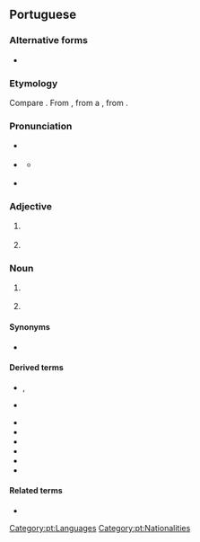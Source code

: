 {{also|espanhòl}}
==Portuguese==

===Alternative forms===
* {{l|pt|hespanhol}} {{qualifier|obsolete}}

===Etymology===
Compare {{cog|es|español}}. From {{der|pt|pro|espaignol}}, from a {{der|pt|VL.|*Hispaniolus}}, from {{der|pt|la|hispānus}}.

===Pronunciation===
* {{a|Portugal}} {{IPA|/ɨʃ.pɐ.ˈɲɔɫ/|lang=pt}}
* {{a|Brazil}} {{IPA|/es.pɐ.ˈɲɔw/|/is-/|/eʃ-/|/iʃ-/|lang=pt}}
** {{a|Northeast Brazil}} {{IPA|/ɪs.pɐ̃ʲ̃.ˈj̃ɔw/|/ɪʃ.pɐ̃ʲ̃.ˈj̃ɔw/|lang=pt}}
* {{hyphenation|es|pa|nhol|lang=pt}}

===Adjective===
{{pt-adj|f=espanhola|pl=espanhóis|fpl=espanholas}}

# {{l|en|Spanish}} {{gloss|of, from or relating to Spain, its people or culture}}
# {{l|en|Spanish}} {{gloss|of or relating to the Spanish language}}

===Noun===
{{pt-noun|m|f=espanhola|pl=espanhóis}}

# {{l|en|Spaniard}} {{gloss|person from Spain}}
# {{lb|pt|uncountable}} {{l|en|Spanish}} {{gloss|Romance language spoken in Spain and much of Latin America}}

====Synonyms====
* {{sense|Spanish language}} {{l|pt|castelhano}}

====Derived terms====
* {{l|pt|espanholinho}}, {{l|pt|espanholzinho}} {{qualifier|diminutives}}
* {{l|pt|espanholão}} {{qualifier|augmentatives}}
* {{l|pt|espanglês}}
* {{l|pt|espanholado}}
* {{l|pt|espanholice}}
* {{l|pt|espanholismo}}
* {{l|pt|espanholizar}}
* {{l|pt|portunhol}}

====Related terms====
* {{l|pt|Espanha}}

[[Category:pt:Languages]]
[[Category:pt:Nationalities]]